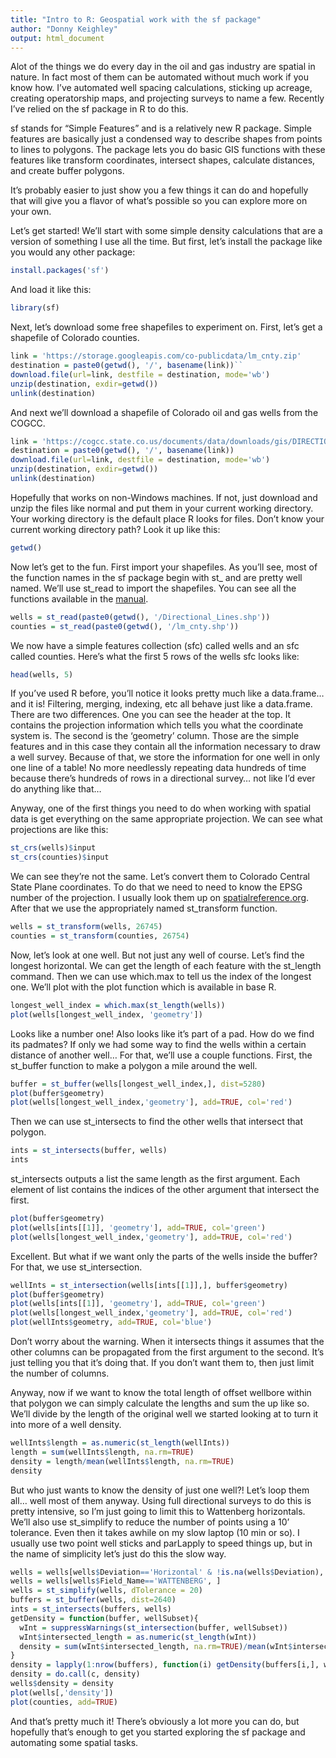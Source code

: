---
title: "Intro to R: Geospatial work with the sf package"
author: "Donny Keighley"
output: html_document
---

Alot of the things we do every day in the oil and gas industry are spatial in nature.  In fact most of them can be automated without much work if you know how.  I've automated well spacing calculations, sticking up acreage, creating operatorship maps, and projecting surveys to name a few.  Recently I've relied on the sf package in R to do this.

sf stands for "Simple Features" and is a relatively new R package.  Simple features are basically just a condensed way to describe shapes from points to lines to polygons.  The package lets you do basic GIS functions with these features like transform coordinates, intersect shapes, calculate distances, and create buffer polygons.

It's probably easier to just show you a few things it can do and hopefully that will give you a flavor of what's possible so you can explore more on your own.

Let's get started!  We'll start with some simple density calculations that are a version of something I use all the time.  But first, let's install the package like you would any other package:

```{r, install package, eval=FALSE}
install.packages('sf')
```

And load it like this:

```{r, load package, echo=FALSE}
library(sf)
```

Next, let's download some free shapefiles to experiment on.  First, let's get a shapefile of Colorado counties.

```{r, download counties, eval=FALSE}
link = 'https://storage.googleapis.com/co-publicdata/lm_cnty.zip'
destination = paste0(getwd(), '/', basename(link))``
download.file(url=link, destfile = destination, mode='wb')
unzip(destination, exdir=getwd())
unlink(destination)
```

And next we'll download a shapefile of Colorado oil and gas wells from the COGCC.

```{r, download wells, eval=FALSE}
link = 'https://cogcc.state.co.us/documents/data/downloads/gis/DIRECTIONAL_LINES_SHP.ZIP'
destination = paste0(getwd(), '/', basename(link))
download.file(url=link, destfile = destination, mode='wb')
unzip(destination, exdir=getwd())
unlink(destination)
```

Hopefully that works on non-Windows machines.  If not, just download and unzip the files like normal and put them in your current working directory.  Your working directory is the default place R looks for files.  Don't know your current working directory path?  Look it up like this:

```{r, getwd}
getwd()
```

Now let's get to the fun.  First import your shapefiles.  As you'll see, most of the function names in the sf package begin with st_ and are pretty well named.  We'll use st_read to import the shapefiles.  You can see all the functions available in the [manual](https://cran.r-project.org/web/packages/sf/sf.pdf).

```{r, import shapefiles, echo=FALSE}
wells = st_read(paste0(getwd(), '/Directional_Lines.shp'))
counties = st_read(paste0(getwd(), '/lm_cnty.shp'))
```

We now have a simple features collection (sfc) called wells and an sfc called counties.  Here's what the first 5 rows of the wells sfc looks like:

```{r, show well}
head(wells, 5)
```

If you've used R before, you'll notice it looks pretty much like a data.frame... and it is!  Filtering, merging, indexing, etc all behave just like a data.frame.  There are two differences.  One you can see the header at the top.  It contains the projection information which tells you what the coordinate system is.  The second is the 'geometry' column.  Those are the simple features and in this case they contain all the information necessary to draw a well survey.  Because of that, we store the information for one well in only one line of a table!  No more needlessly repeating data hundreds of time because there's hundreds of rows in a directional survey... not like I'd ever do anything like that...

Anyway, one of the first things you need to do when working with spatial data is get everything on the same appropriate projection.  We can see what projections are like this:

```{r, check projections}
st_crs(wells)$input
st_crs(counties)$input
```

We can see they're not the same.  Let's convert them to Colorado Central State Plane coordinates.  To do that we need to need to know the EPSG number of the projection.  I usually look them up on [spatialreference.org](https://spatialreference.org/).  After that we use the appropriately named st_transform function.

```{r, transform coordinates}
wells = st_transform(wells, 26745)
counties = st_transform(counties, 26754)
```

Now, let's look at one well.  But not just any well of course.  Let's find the longest horizontal.  We can get the length of each feature with the st_length command.  Then we can use which.max to tell us the index of the longest one.  We'll plot with the plot function which is available in base R.

```{r, plot well}
longest_well_index = which.max(st_length(wells))
plot(wells[longest_well_index, 'geometry'])
```

Looks like a number one!  Also looks like it's part of a pad.  How do we find its padmates?  If only we had some way to find the wells within a certain distance of another well...  For that, we'll use a couple functions.  First, the st_buffer function to make a polygon a mile around the well.

```{r, make buffer}
buffer = st_buffer(wells[longest_well_index,], dist=5280)
plot(buffer$geometry)
plot(wells[longest_well_index,'geometry'], add=TRUE, col='red')
```

Then we can use st_intersects to find the other wells that intersect that polygon.

```{r, get padmates}
ints = st_intersects(buffer, wells)
ints
```

st_intersects outputs a list the same length as the first argument.  Each element of list contains the indices of the other argument that intersect the first.

```{r, plot padmates}
plot(buffer$geometry)
plot(wells[ints[[1]], 'geometry'], add=TRUE, col='green')
plot(wells[longest_well_index,'geometry'], add=TRUE, col='red')
```

Excellent.  But what if we want only the parts of the wells inside the buffer?  For that, we use st_intersection.

```{r, get intersection}
wellInts = st_intersection(wells[ints[[1]],], buffer$geometry)
plot(buffer$geometry)
plot(wells[ints[[1]], 'geometry'], add=TRUE, col='green')
plot(wells[longest_well_index,'geometry'], add=TRUE, col='red')
plot(wellInts$geometry, add=TRUE, col='blue')
```

Don't worry about the warning.  When it intersects things it assumes that the other columns can be propagated from the first argument to the second.  It's just telling you that it's doing that.  If you don't want them to, then just limit the number of columns.

Anyway, now if we want to know the total length of offset wellbore within that polygon we can simply calculate the lengths and sum the up like so.  We'll divide by the length of the original well we started looking at to turn it into more of a well density.

```{r, get length}
wellInts$length = as.numeric(st_length(wellInts))
length = sum(wellInts$length, na.rm=TRUE)
density = length/mean(wellInts$length, na.rm=TRUE)
density
```

But who just wants to know the density of just one well?!  Let's loop them all... well most of them anyway.  Using full directional surveys to do this is pretty intensive, so I'm just going to limit this to Wattenberg horizontals.  We'll also use st_simplify to reduce the number of points using a 10' tolerance.  Even then it takes awhile on my slow laptop (10 min or so).  I usually use two point well sticks and parLapply to speed things up, but in the name of simplicity let's just do this the slow way.

```{r, make density map}
wells = wells[wells$Deviation=='Horizontal' & !is.na(wells$Deviation), ]
wells = wells[wells$Field_Name=='WATTENBERG', ]
wells = st_simplify(wells, dTolerance = 20)
buffers = st_buffer(wells, dist=2640)
ints = st_intersects(buffers, wells)
getDensity = function(buffer, wellSubset){
  wInt = suppressWarnings(st_intersection(buffer, wellSubset))
  wInt$intersected_length = as.numeric(st_length(wInt))
  density = sum(wInt$intersected_length, na.rm=TRUE)/mean(wInt$intersected_length, na.rm=TRUE)
}
density = lapply(1:nrow(buffers), function(i) getDensity(buffers[i,], wells[ints[[i]],]))
density = do.call(c, density)
wells$density = density
plot(wells[,'density'])
plot(counties, add=TRUE)
```

And that's pretty much it!  There's obviously a lot more you can do, but hopefully that's enough to get you started exploring the sf package and automating some spatial tasks.